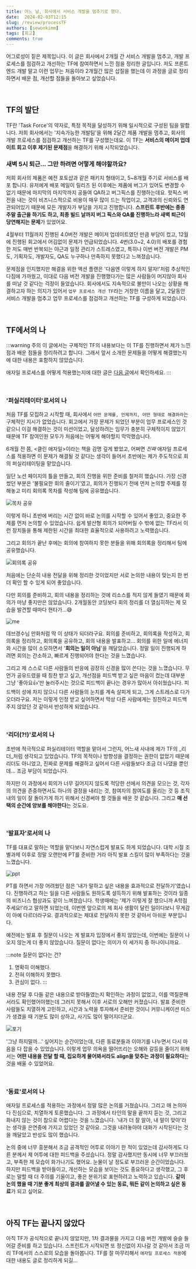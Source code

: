 ```yaml
---
title: 어느 날, 회사에서 서비스 개발을 멈추기로 했다.
date:  2024-02-03T12:15
slug: /review/processTF
authors: [sewonkimm]
tags: [회고]
comments: true
---
```




어그로성이 짙은 제목입니다. 이 글은 회사에서 2개월 간 서비스 개발을 멈추고, 개발 프로세스를 점검하고 개선하는 TF에 참여하면서 느낀 점을 정리한 글입니다. 저도 프론트엔드 개발 말고 이런 업무는 처음이라 2개월간 많은 삽질을 했는데 이 과정을 글로 정리하면서 배운 점, 개선할 점들을 돌아보고 싶었습니다.

<br />

## TF의 발단

TF란 'Task Force'의 약자로, 특정 목적을 달성하기 위해 일시적으로 구성된 팀을 말합니다. 저희 회사에서는 '지속가능한 개발팀'을 위해 2달간 제품 개발을 멈추고, 회사의 개발 프로세스를 점검하고 개선하는 TF를 구성했는데요. 이 TF는 **서비스의 메이저 업데이트 회고 이후 제기된 문제점**을 해결하기 위해 시작되었습니다.


### 새벽 5시 퇴근... 그만 하려면 어떻게 해야할까요?

저희 회사의 제품은 예전 포토샵과 같은 패키지 형태이고, 5~8개월 주기로 서비스를 배포 합니다. 유저에게 배포 메일이 릴리즈 된 이후에는 제품에 버그가 있어도 변경할 수 없기 때문에 마지막의 마지막까지 공들여 QA하고 버그픽스를 진행하는데요. 핫픽스 버전을 내는 것이 비즈니스적으로 비용이 매우 많이 드는 작업이고, 고객과의 신뢰와도 연관되어있기 때문에 모든 개발자가 부담을 가지고 진행합니다. **스프린트 후반에는 종종 주말 출근을 하기도 하고, 최종 빌드 날까지 버그 픽스와 QA를 진행하느라 새벽 퇴근이 당연해지는 문제**가 있었어요.

<!--truncate-->


4월부터 11월까지 진행된 4.0버전 개발은 메이저 업데이트였던 만큼 부담이 컸고, 12월에 진행된 회고에서 어김없이 문제가 언급되었습니다. 4번(3.0~2, 4.0)의 배포를 경험한 저도 매번 반복되는 야근과 일정 관리가 스트레스였고, 특히나 이번 버전 개발은 PM도, 기획자도, 개발자도, QA도 누구하나 만족하지 못했다고 느껴졌습니다.

문제점을 인지했지만 해결을 위한 액션 플랜은 '다음엔 이렇게 하지 말자!'처럼 추상적인 다짐에 가까웠고, 이대로 다음 버전 개발을 진행했다가는 많은 사람들이 머지않아 회사를 떠날 것 같다는 걱정이 들었습니다. 회사에서도 지속적으로 불만이 나오는 상황을 해결하고자 하는 의지가 있어서 `업무 프로세스 개선 TF`라는 거창한 이름을 달고, 2달동안 서비스 개발을 멈추고 업무 프로세스를 점검하고 개선하는 TF를 구성하게 되었습니다.

<br />

## TF에서의 나

:::warning 주의
이 글에서는 구체적인 TF의 내용보다는 이 TF를 진행하면서 제가 느낀 점과 배운 점들을 정리하려고 합니다. 그래서 앞서 소개한 문제들을 어떻게 해결했는지에 대한 내용은 포함하지 않았습니다.

애자일 프로세스를 어떻게 적용했는지에 대한 글은 [다음 글](/review/agile)에서 확인하세요.
:::

<br />

### '퍼실리테이터'로서의 나

처음 TF를 모집하고 시작할 때, 회사에서 `어떤 문제를, 언제까지, 어떤 형태로 해결하라`는 구체적인 지시가 없었습니다. 회고에서 가장 문제가 되었던 부분이 업무 프로세스인 것 같으니 이걸 해결하는 것이 미션이었고, 달성하려는 임무가 충분히 구체적이지 않았기 때문에 TF 참여인원 모두가 처음에는 어떻게 해야할지 막막했습니다.

<ImageLayout src={day1} description="일단 회의 시간을 잡고 모이긴 했는데 무슨 말을 해야할지 모를 때..." />

6개월 전 쯤, \<클린 애자일>이라는 책을 감명 깊게 봤었고, 어쩌면 _진짜_ 애자일 프로세스를 적용하면 이 문제가 해결될 것 같다는 생각이 들어서 초반에는 제가 주도적으로 회의 퍼실리테이팅을 맡았습니다.

일단 노션 페이지의 틀을 만들고, 회의 진행을 위한 준비를 철저히 했습니다. 가장 신경썼던 부분은 '불필요한 회의 줄이기'였고, 회의가 진행되기 전에 먼저 논의할 주제를 정해놓고 미리 회의록 목차를 작성해 팀에 공유했습니다.

![목차 공유](./indexMessage.png)

이렇게 하니 초반에 버리는 시간 없이 바로 논의를 시작할 수 있어서 좋았고, 중요한 주제를 먼저 논의할 수 있었습니다. 쉽게 발산형 회의가 되어버릴 수 밖에 없는 TF라서 이런 장치들을 통해 제한된 시간을 최대한 효율적으로 사용하려고 노력했습니다.

그리고 회의가 끝난 후에는 회의에 참여하지 못한 분들을 위해 회의록을 정리해서 팀에 공유했습니다.

![회의록 공유](./tldr.png)

처음에는 단순히 내용 전달을 위해 정리한 것이었지만 서로 논의한 내용이 맞는지 한 번 더 확인 할 수 있게 되어 좋았습니다.

다만 회의를 준비하고, 회의 내용을 정리하는 것에 리소스를 적지 않게 들였기 때문에 회의가 마냥 좋지만은 않았습니다. 2개월동안 코딩보다 회의 정리를 더 열심히하는 제 모습을 발견할 때마다 현타가...😅

![me](./devtoon.png)

데브경수님 만화처럼 딱 이 상태가 되더라구요. 회의를 준비하고, 회의록을 작성하고, 회의록을 정리하고, 회의록을 공유하고, 회의 내용을 발표하고... 회의를 위한 일에 에너지와 시간을 많이 소모하면서 '**회의는 일이 아님**'을 깨달았습니다. 정말 일이 진행되게 하려면 회의는 간소하고, 빠르게 진행되어야 한다는 것을 느꼈습니다.

그리고 제 스스로 다른 사람들의 반응에 굉장히 신경을 많이 쓴다는 것을 느꼈습니다. 무언가 공유드렸을 때 칭찬 받고 싶고, 개선점을 피드백 받고 싶은 마음이 컸는데 대부분 그냥 '좋아요👍'만 눌러주시는 것으로 피드백이 끝나는 경우가 많아서 아쉬웠습니다. 피드백이 성에 차지 않으니 다른 사람들의 눈치를 계속 살피게 되고, 그게 스트레스로 다가오더라구요. 저는 이렇게 인정 받고 싶어하면서 막상 다른 사람에게는 칭찬하고 피드백 주지 않았던 것 같아서 반성하게 되었습니다.

<br />

### '리더(?!)'로서의 나

초반에 적극적으로 퍼실리테이터 역할을 맡아서 그런지, 어느새 사내에 제가 TF의 _리더_처럼 생각되고 있었습니다. TF의 목적이나 방향성을 결정하는 권한이 없었기 때문에 리더도 아니었고, 진짜로 문제를 해결하고 싶어서 다른 사람들보다 조금 더 나댔을 뿐인데... 조금 부담이 되었습니다.

하지만 이 과정에서 회의가 너무 길어지지 않도록 적당한 선에서 의견을 모으는 것, 각자의 의견을 존중하면서도 하나의 결정을 내리는 것, 참여자의 참여도를 올리는 것 등 조직 내의 일이 잘 돌아가게 하기 위해서 신경써야 할 것들을 배운 것 같습니다. 그리고 **매 선택의 순간에 양보를 해야한다**는 것도요.

<br />

### '발표자'로서의 나

TF를 대표로 말하는 역할을 맡다보니 자연스럽게 발표도 하게 되었습니다. 대학 시절 조별과제 이후로 정말 오랜만에 PT를 준비한 거라 아직 발표 스킬이 많이 부족하다는 것을 느꼈습니다.

![ppt](./pt.png)
<ImageLayout src={주기자} description="PT는 너무 떨렸어요... 호덜덜" />


PT를 하면서 가장 어려웠던 점은 '내가 말하고 싶은 내용을 효과적으로 전달하기'였습니다. 진행하려고 하는 일을 다른 사람들도 원하도록 설득하기 위해 발표하는 것이라 일종의 비즈니스 협상과도 같이 느껴졌습니다. 학생때에는 '제가 이렇게 잘 했으니까 A학점 주세요!'라고 말하면 되었는데, 이번엔 앞으로의 제 회사 생활이 달린 일이다보니 무게감이 아예 다르더라구요. 결과적으로는 제대로 전달하지 못한 것 같아서 아쉬운 부분입니다.

예전에는 발표 후 질문이 나오는 게 발표자 입장에서 좋지 않았는데, 이번에는 질문이 나오지 않는게 더 좋지 않았습니다. 질문이 없다는 의미가 이 세가지 중 하나이니까요.

:::note 질문이 없다는 건?
1. 명확히 이해했다.
2. 전혀 이해하지 못했다.
3. 관심이 없다.
:::

내용 전달 후 다들 같은 내용으로 받아들였는지 확인하는 과정이 없었고, 이를 역질문해서라도 확인했어야했는데 그러지 못해서 이후 서로의 오해만 커졌습니다. 발표 준비한 사람들도 치열하게 고민하고, 시간과 노력을 투자해서 준비한 것이니 커뮤니케이션 미스가 생겼을 때 기분도 많이 상하고, 사기도 많이 떨어지더군요.

![포기](./quit.jpg)

'그냥 하지말까...' 싶어지는 순간이었는데, 다른 동료분들과 이야기를 나누면서 다시 마음을 다 잡을 수 있었습니다. 이렇게 업무 의욕을 떨어뜨리는 오해와 갈등을 줄이기 위해서는 **어떤 내용을 전달 할 때, 집요하게 물어봐서라도 align을 맞추는 과정이 필요하다**는 것을 배울 수 있었어요.

<br />

### '동료'로서의 나

애자일 프로세스를 적용하는 과정에서 정말 많은 논의를 거쳤습니다. 그리고 매 논의마다 진심으로, 치열하게 토론했습니다. 그 과정에서 타인의 말을 끝까지 듣는 것, 그리고 화내지 않는 것이 참으로 어렵다는 것을 느꼈습니다. '내가 더 잘 알아, 내 말이 맞아'라는 생각을 은연중에 가지고 있었던 것 같아요. 그것을 내려놓아야 대화가 시작된다는 것을 깨달았고 반성도 많이 했습니다.

논의 중에 너무 흥분해서 조금 공격적인 어투로 이야기 한 적이 있었는데 감사하게도 다른 분께서 제 어투에 대한 피드백을 주셨습니다. 정말 감사했지만 동시에 너무 부끄러웠고, 부족한 제 모습이 화가나기도 했어요. 눈물이 날 정도로 부끄러운 순간이었습니다. 하지만 피드백을 받아들이고, 개선하는 모습을 보이는 것도 중요하다고 생각했고, 그 후로는 말할 때 더 주의를 기울이고, 좋은 분위기로 표현하려고 노력하고 있습니다. **같이 논의 했을 때 기분 좋게 최상의 결과를 끌어낼 수 있는 동료, 뭐든 같이 논의하고 싶은 동료**가 되고 싶어요.

<br />

## 아직 TF는 끝나지 않았다

아직 TF가 공식적으로 끝나지 않았지만, 1차 결과물을 가지고 다음 버전 개발에 슬슬 들어갈 준비를 하고 있습니다. 스프린트가 시작되면 또 정신없이 지나갈 것 같아서 조금 미리 TF에서의 스스로의 모습을 돌아봅니다. TF를 잘 마무리해서 `애자일 프로세스 적용`에 대한 내용도 글로 정리하게 되길...
